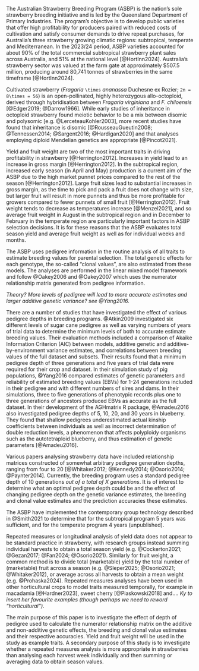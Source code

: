 <!-- Introduction, no subheadings -->

The Australian Strawberry Breeding Program (ASBP) is the nation’s sole strawberry breeding initiative and is led by the Queensland Department of Primary Industries. The program's objective is to develop public varieties that offer high profitability for producers paired with reduced costs of cultivation and satisfy consumer demands to drive repeat purchases, for Australia's three strawberry growing climatic regions: subtropical, temperate and Mediterranean. In the 2023/24 period, ASBP varieties accounted for about 90% of the total commercial subtropical strawberry plant sales across Australia, and 51% at the national level [@HortInn2024]. Australia's strawberry sector was valued at the farm gate at approximately $507.5 million, producing around 80,741 tonnes of strawberries in the same timeframe [@HortInn2024].

Cultivated strawberry (*Fragaria* `\times` *ananassa* Duchesne ex Rozier; `2n = 8\times = 56`) is an open-pollinated, highly heterozygous allo-octoploid, derived through hybridisation between *Fragaria virginiana* and *F. chiloensis* [@Edger2019; @Darrow1966]. While early studies of inheritance in octoploid strawberry found meiotic behavior to be a mix between disomic and polysomic [e.g. @LerceteauKohler2003], more recent studies have found that inheritance is disomic [@RousseauGueutin2008; @Tennessen2014; @Sargent2016; @Hardigan2020] and that analyses employing diploid Mendelian genetics are appropriate [@Pincot2021].

Yield and fruit weight are two of the most important traits in driving profitability in strawberry [@Herrington2012]. Increases in yield lead to an increase in gross margin [@Herrington2012]. In the subtropical region, increased early season (in April and May) production is a current aim of the ASBP due to the high market punnet prices compared to the rest of the season [@Herrington2012]. Large fruit sizes lead to substantial increases in gross margin, as the time to pick and pack a fruit does not change with size, but larger fruit will result in more punnets and thus be more profitable for growers compared to fewer punnets of small fruit [@Herrington2012]. Fruit weight tends to decrease as temperatures increase [@Menzel2021], and so average fruit weight in August in the subtropical region and in December to February in the temperate region are particularly important factors in ASBP selection decisions. It is for these reasons that the ASBP evaluates total season yield and average fruit weight as well as for individual weeks and months.

The ASBP uses pedigree information in the routine analysis of all traits to estimate breeding values for parental selection. The total genetic effects for each genotype, the so-called “clonal values”, are also estimated from these models. The analyses are performed in the linear mixed model framework and follow @Oakey2006 and @Oakey2007 which uses the numerator relationship matrix generated from pedigree information. 

*Theory? More levels of pedigree will lead to more accurate estimates and larger additive genetic variance? see @Yang2016.*

There are a number of studies that have investigated the effect of various pedigree depths in breeding programs. @Atkin2009 investigated six different levels of sugar cane pedigree as well as varying numbers of years of trial data to determine the minimum levels of both to accurate estimate breeding values. Their evaluation methods included a comparison of Akaike Information Criterion (AIC) between models, additive genetic and additive-by-environment variance estimates, and correlations between breeding values of the full dataset and subsets. Their results found that a minimum pedigree depth of three generations and five years of trial data were required for their crop and dataset. In their simulation study of pig populations, @Yang2016 compared estimates of genetic parameters and reliability of estimated breeding values (EBVs) for 1-24 generations included in their pedigree and with different numbers of sires and dams. In their simulations, three to five generations of phenotypic records plus one to three generations of ancestors produced EBVs as accurate as the full dataset. In their development of the AGHmatrix R package, @Amadeu2016 also investigated pedigree depths of 5, 10, 20, and 30 years in blueberry. They found that shallow pedigrees underestimated actual kinship coefficients between individuals as well as incorrect determination of double reduction levels, a phenomenon that affects polyploidy organisms such as the autotetraploid blueberry, and thus estimation of genetic parameters [@Amadeu2016].

Various papers analysing strawberry data have included relationship matrices constructed of somewhat arbitrary pedigree generation depths, ranging from four to 20 [@Whitaker2012; @Kennedy2014; @Osorio2014; @Paynter2014]. Currently, the breeding program uses a standard pedigree depth of 10 generations *out of a total of X generations*. It is of interest to determine what an optimal pedigree depth could be and the effect of changing pedigree depth on the genetic variance estimates, the breeding and clonal value estimates and the prediction accuracies these estimates.

The ASBP have implemented the contemporary group technology described in @Smith2021 to determine that for the subtropical program 5 years was sufficient, and for the temperate program 4 years (unpublished).

Repeated measures or longitudinal analysis of yield data does not appear to be standard practice in strawberry, with research groups instead summing individual harvests to obtain a total season yield (e.g. @Cockerton2021; @Gezan2017; @Fan2024; @Osorio2021). Similarly for fruit weight, a common method is to divide total (marketable) yield by the total number of (marketable) fruit across a season (e.g. @Sleper2025; @Osorio2021; @Whitaker2012), or average across all harvests to obtain a mean weight (e.g. @Prohaska2024). Repeated measures analyses have been used in other horticultural crops to model traits measured temporally, for example in macadamia [@Hardner2023], sweet cherry [@Piaskowski2018] and.... *Ky to insert her favourite examples (though perhaps we need to reword "horticultural")*. 

The main purpose of this paper is to investigate the effect of depth of pedigree used to calculate the numerator relationship matrix on the additive and non-additive genetic effects, the breeding and clonal value estimates and their respective accuracies. Yield and fruit weight will be used in the study as example traits. A secondary purpose of this study is to investigate whether a repeated measures analysis is more appropriate in strawberries than analysing each harvest week individually and then summing or averaging data to obtain season values. 